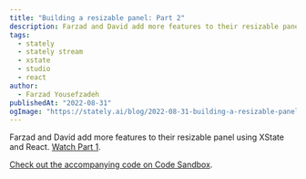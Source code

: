 ```yaml
---
title: "Building a resizable panel: Part 2"
description: Farzad and David add more features to their resizable panel using XState and React.
tags:
  - stately
  - stately stream
  - xstate
  - studio
  - react
author:
  - Farzad Yousefzadeh
publishedAt: "2022-08-31"
ogImage: "https://stately.ai/blog/2022-08-31-building-a-resizable-panel.png"
---
```


Farzad and David add more features to their resizable panel using XState and React. [Watch Part 1](/blog/building-a-resizable-panel).

[Check out the accompanying code on Code Sandbox](https://codesandbox.io/s/resizable-panel-example-jjgkzl?file=/src/index.tsx).

<Youtube id="OoE9DykTDC8" />
